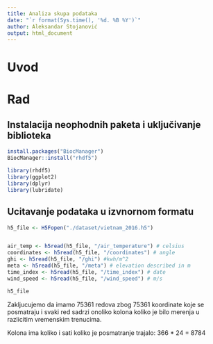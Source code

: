 ```yaml
---
title: Analiza skupa podataka
date: "`r format(Sys.time(), '%d. %B %Y')`"
author: Aleksandar Stojanović 
output: html_document
---
```


# Uvod

# Rad

## Instalacija neophodnih paketa i uključivanje biblioteka

``` r
install.packages("BiocManager")
BiocManager::install("rhdf5")

```



``` r
library(rhdf5)
library(ggplot2)
library(dplyr)
library(lubridate)

```

## Ucitavanje podataka u izvnornom formatu

``` r
h5_file <- H5Fopen("./dataset/vietnam_2016.h5")


air_temp <- h5read(h5_file, "/air_temperature") # celsius
coordinates <- h5read(h5_file, "/coordinates") # angle
ghi <- h5read(h5_file, "/ghi") #kwh/m^2
meta <- h5read(h5_file, "/meta") # elevation described in m
time_index <- h5read(h5_file, "/time_index") # date
wind_speed <- h5read(h5_file, "/wind_speed") # m/s

h5_file
```


Zakljucujemo da imamo 75361 redova zbog 75361 koordinate koje se posmatraju i svaki red sadrzi onoliko kolona koliko je bilo merenja u razlicitim vremenskim trenucima.

Kolona ima koliko i sati koliko je posmatranje trajalo: 366 * 24 = 8784 


